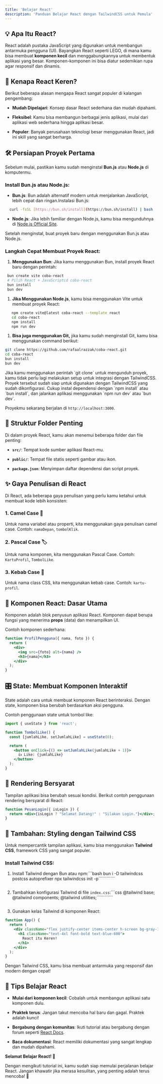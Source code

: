 ```yaml
---
title: 'Belajar React'
description: 'Panduan Belajar React dengan TailwindCSS untuk Pemula'
---
```


## 💡 Apa Itu React?

React adalah pustaka JavaScript yang digunakan untuk membangun antarmuka pengguna (UI). Bayangkan React seperti LEGO, di mana kamu bisa membuat **komponen kecil** dan menggabungkannya untuk membentuk aplikasi yang besar. Komponen-komponen ini bisa diatur sedemikian rupa agar responsif dan dinamis.

## 🌟 Kenapa React Keren?

Berikut beberapa alasan mengapa React sangat populer di kalangan pengembang:

* **Mudah Dipelajari**: Konsep dasar React sederhana dan mudah dipahami.

* **Fleksibel**: Kamu bisa membangun berbagai jenis aplikasi, mulai dari aplikasi web sederhana hingga aplikasi besar.

* **Populer**: Banyak perusahaan teknologi besar menggunakan React, jadi ini skill yang sangat berharga.

## 🛠 Persiapan Proyek Pertama

Sebelum mulai, pastikan kamu sudah menginstal **Bun.js** atau **Node.js** di komputermu.

### Install Bun.js atau Node.js:

* **Bun.js**: Bun adalah alternatif modern untuk menjalankan JavaScript, lebih cepat dan ringan.Instalasi Bun.js:

```bash
  curl -fsSL [https://bun.sh/install](https://bun.sh/install) | bash
```

* **Node.js**: Jika lebih familiar dengan Node.js, kamu bisa mengunduhnya di [Node.js Official Site](https://nodejs.org/).

Setelah menginstal, buat proyek baru dengan menggunakan Bun.js atau Node.js.

### Langkah Cepat Membuat Proyek React:

1. **Menggunakan Bun**:
   Jika kamu menggunakan Bun, install proyek React baru dengan perintah:

```bash
 bun create vite coba-react
 # Pilih React + JavaScriptcd coba-react
 bun install
 bun dev
```

1. **Jika Menggunakan Node.js**, kamu bisa menggunakan Vite untuk membuat proyek React:

```bash
   npm create vite@latest coba-react --template react
   cd coba-react
   npm install
   npm run dev
```

1. **Bisa juga menggunakan Git,**  jika kamu sudah menginstall Git, kamu bisa menggunakan command berikut:

```bash
git clone https://github.com/rafaalrazzak/coba-react.git
cd coba-react
bun install
bun dev
```

<Info>
  Jika kamu menggunakan perintah `git clone` untuk mengunduh proyek, kamu tidak perlu lagi melakukan setup untuk integrasi dengan TailwindCSS. Proyek tersebut sudah siap untuk digunakan dengan TailwindCSS yang sudah dikonfigurasi. Cukup instal dependensi dengan `npm install` atau `bun install`, dan jalankan aplikasi menggunakan `npm run dev` atau `bun dev`.
</Info>

Proyekmu sekarang berjalan di `http://localhost:3000`.

## 📁 Struktur Folder Penting

Di dalam proyek React, kamu akan menemui beberapa folder dan file penting:

* **`src/`**: Tempat kode sumber aplikasi React-mu.

* **`public/`**: Tempat file statis seperti gambar atau ikon.

* **`package.json`**: Menyimpan daftar dependensi dan script proyek.

## ✨ Gaya Penulisan di React

Di React, ada beberapa gaya penulisan yang perlu kamu ketahui untuk membuat kode lebih konsisten:

### 1. Camel Case 🐪

Untuk nama variabel atau properti, kita menggunakan gaya penulisan camel case.
Contoh: `namaDepan`, `tombolKlik`.

### 2. Pascal Case 🏷️

Untuk nama komponen, kita menggunakan Pascal Case.
Contoh: `KartuProfil`, `TombolLike`.

### 3. Kebab Case 💅

Untuk nama class CSS, kita menggunakan kebab case.
Contoh: `kartu-profil`.

## 🔧 Komponen React: Dasar Utama

Komponen adalah blok penyusun aplikasi React. Komponen dapat berupa fungsi yang menerima **props** (data) dan menampilkan UI.

Contoh komponen sederhana:

```jsx
function ProfilPengguna({ nama, foto }) {
  return (
    <div>
      <img src={foto} alt={nama} />
      <h3>{nama}</h3>
    </div>
  );
}
```

## 🎛 State: Membuat Komponen Interaktif

State adalah cara untuk membuat komponen React berinteraksi. Dengan state, komponen bisa berubah berdasarkan aksi pengguna.

Contoh penggunaan state untuk tombol like:

```jsx
import { useState } from 'react';

function TombolLike() {
  const [jumlahLike, setJumlahLike] = useState(0);

  return (
    <button onClick={() => setJumlahLike(jumlahLike + 1)}>
      👍 Like: {jumlahLike}
    </button>
  );
}
```

## 🌟 Rendering Bersyarat

Tampilan aplikasi bisa berubah sesuai kondisi. Berikut contoh penggunaan rendering bersyarat di React:

```jsx
function PesanLogin({ isLogin }) {
  return <div>{isLogin ? "Selamat Datang!" : "Silakan Login."}</div>;
}
```

## 🍃 Tambahan: Styling dengan Tailwind CSS

Untuk mempercantik tampilan aplikasi, kamu bisa menggunakan **Tailwind CSS**, framework CSS yang sangat populer.

### Install Tailwind CSS:

1. Install Tailwind dengan Bun atau npm:\`\`\`bash
   bun i -D tailwindcss postcss autoprefixer
   npx tailwindcss init -p\`\`\`\`\`\`\`\`\````
   ```

2. Tambahkan konfigurasi Tailwind di file `index.css`:\`\`\`css
   @tailwind base;
   @tailwind components;
   @tailwind utilities;\`\`\`\`\`\`\`\`\````
   ```

3. Gunakan kelas Tailwind di komponen React:

```jsx
function App() {
  return (
    <div className="flex justify-center items-center h-screen bg-gray-100">
      <h1 className="text-4xl font-bold text-blue-600">
        React itu Keren!
      </h1>
    </div>
  );
}
```

Dengan Tailwind CSS, kamu bisa membuat antarmuka yang responsif dan modern dengan cepat!

## 🌱 Tips Belajar React

* **Mulai dari komponen kecil**: Cobalah untuk membangun aplikasi satu komponen dulu.

* **Praktek terus**: Jangan takut mencoba hal baru dan gagal. Praktek adalah kunci!

* **Bergabung dengan komunitas**: Ikuti tutorial atau bergabung dengan forum seperti [React Docs](https://reactjs.org/docs/getting-started.html).

* **Baca dokumentasi**: React memiliki dokumentasi yang sangat lengkap dan mudah dipahami.

**Selamat Belajar React! 🎉**

Dengan mengikuti tutorial ini, kamu sudah siap memulai perjalanan belajar React. Jangan khawatir jika merasa kesulitan, yang penting adalah terus mencoba! 💪